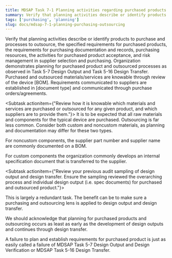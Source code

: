 ```yaml
---
title: MDSAP Task 7-1 Planning activities regarding purchased products and outsourced processes
summary: Verify that planning activities describe or identify products to purchase and processes to outsource, the specified requirements for purchased products, the requirements for purchasing documentation and records, purchasing resources, the activities for purchased product acceptance, and risk management in supplier selection and purchasing.
tags: ['purchasing', 'planning']
slug: docs/mdsap-7-1-planning-purchasing-outsourcing
---
```


<RegLang>
Verify that planning activities describe or identify products to purchase and processes to outsource, the specified requirements for purchased products, the requirements for purchasing documentation and records, purchasing resources, the activities for purchased product acceptance, and risk management in supplier selection and purchasing.
</RegLang>
<QdocList docs={['device master record']}/>

<ReportLang>
Organization demonstrates planning for purchased product and outsourced processes as observed in Task 5-7 Design Output and Task 5-16 Design Transfer. 
Purchased and outsourced materials/services are knowable through review of the device [BOM].
Requirements communicated to suppliers are established in [document type] and communicated through purchase orders/agreements.
</ReportLang>

<Subtask actionitem={"Review how it is knowable which materials and services are purchased or outsourced for any given product, and which suppliers are to provide them."}>
It is to be expected that all raw materials and components for the typical device are purchased. Outsourcing is far less common.
Consider both custom and noncustom materials, as planning and documentation may differ for these two types. 

For noncustom components, the supplier part number and supplier name are commonly documented on a BOM. 

For custom components the organization commonly develops an internal specification document that is transferred to the supplier.
</Subtask>

<Subtask actionitem={"Review your previous audit sampling of design output and design transfer.  Ensure the sampling reviewed the overarching process and individual design output  (i.e. spec documents) for purchased and outsourced product."}>
</Subtask>

This is largely a redundant task.  The benefit can be to make sure a purchasing and outsourcing lens is applied to design output and design transfer. 

We should acknowledge that planning for purchased products and outsourcing occurs as least as early as the development of design outputs and continues through design transfer.

A failure to plan and establish requirements for purchased product is just as easily called a failure of <QLink>MDSAP Task 5-7 Design Output and Design Verification</QLink> or <QLink>MDSAP Task 5-16 Design Transfer</QLink>. 

